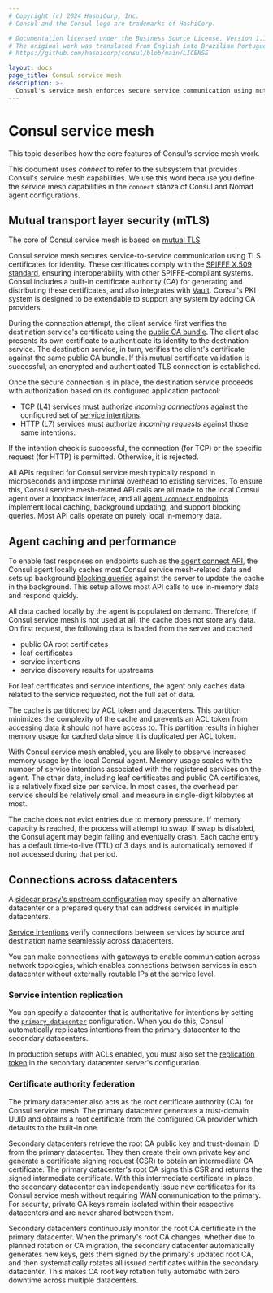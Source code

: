 ```yaml
---
# Copyright (c) 2024 HashiCorp, Inc.
# Consul and the Consul logo are trademarks of HashiCorp.

# Documentation licensed under the Business Source License, Version 1.1.
# The original work was translated from English into Brazilian Portuguese.
# https://github.com/hashicorp/consul/blob/main/LICENSE

layout: docs
page_title: Consul service mesh
description: >-
  Consul's service mesh enforces secure service communication using mutual TLS (mTLS) encryption and explicit authorization. Learn how service mesh certificate authorities, intentions, and agents work together to provide Consul's service mesh capabilities.
---
```


# Consul service mesh

This topic describes how the core features of Consul's service mesh work.

This document uses _connect_ to refer to the subsystem that provides Consul's service mesh capabilities. We use this word because you define the service mesh capabilities in the `connect` stanza of Consul and Nomad agent configurations.

## Mutual transport layer security (mTLS)

The core of Consul service mesh is based on [mutual TLS](https://en.wikipedia.org/wiki/Mutual_authentication).

Consul service mesh secures service-to-service communication using TLS certificates for identity. These certificates comply with the [SPIFFE X.509 standard](https://github.com/spiffe/spiffe/blob/master/standards/X509-SVID.md), ensuring interoperability with other SPIFFE-compliant systems. Consul includes a built-in certificate authority (CA) for generating and distributing these certificates, and also integrates with [Vault](/consul/docs/secure-mesh/certificate/vault). Consul's PKI system is designed to be extendable to support any system by adding CA providers.

During the connection attempt, the client service first verifies the destination service's certificate using the [public CA bundle](/consul/api-docs/connect/ca#list-ca-root-certificates). The client also presents its own certificate to authenticate its identity to the destination service. The destination service, in turn, verifies the client's certificate against the same public CA bundle. If this mutual certificate validation is successful, an encrypted and authenticated TLS connection is established.

Once the secure connection is in place, the destination service proceeds with authorization based on its configured application protocol:

- TCP (L4) services must authorize _incoming connections_ against the configured set of [service intentions](/consul/docs/secure-mesh/intention).
- HTTP (L7) services must authorize _incoming requests_ against those same intentions.

If the intention check is successful, the connection (for TCP) or the specific request (for HTTP) is permitted. Otherwise, it is rejected.

All APIs required for Consul service mesh typically respond in microseconds and impose minimal overhead to existing services. To ensure this, Consul service mesh-related API calls
are all made to the local Consul agent over a loopback interface, and all [agent `/connect` endpoints](/consul/api-docs/agent/connect) implement local caching, background
updating, and support blocking queries. Most API calls operate on purely local in-memory data.

## Agent caching and performance

To enable fast responses on endpoints such as the [agent connect API](/consul/api-docs/agent/connect), the Consul agent locally caches most Consul service mesh-related
data and sets up background [blocking queries](/consul/api-docs/features/blocking) against the server to update the cache in the background. This setup allows most API calls to use in-memory data and respond quickly.

All data cached locally by the agent is populated on demand. Therefore, if Consul service mesh is not used at all, the cache does not store any data. On first request, the following data is loaded from the server and cached:

- public CA root certificates
- leaf certificates
- service intentions
- service discovery results for upstreams

For leaf certificates and service intentions, the agent only caches data related to the service requested, not the full set of data.

The cache is partitioned by ACL token and datacenters. This partition minimizes the complexity of the cache and prevents an ACL token from accessing data it should not have access to. This partition results in higher memory usage for cached data since it is duplicated per ACL token.

With Consul service mesh enabled, you are likely to observe increased memory usage by the local Consul agent. Memory usage scales with the number of service intentions associated with the registered services on the agent. The other data, including leaf certificates and public CA certificates, is a relatively fixed size per service. In most cases, the overhead per service should be relatively small and measure in single-digit kilobytes at most.

The cache does not evict entries due to memory pressure. If memory capacity is reached, the process will attempt to swap. If swap is disabled, the Consul agent may begin failing and eventually crash. Each cache entry has a default time-to-live (TTL) of 3 days and is automatically removed if not accessed during that period.

## Connections across datacenters

A [sidecar proxy's upstream configuration](/consul/docs/connect/proxies/proxy-config-reference#upstream-configuration-reference) may specify an alternative datacenter or a prepared query that can address services in multiple datacenters.

[Service intentions](/consul/docs/secure-mesh/intention) verify connections between services by source and destination name seamlessly across datacenters.

You can make connections with gateways to enable communication across network topologies, which enables connections between services in each datacenter without externally routable IPs at the service level.

### Service intention replication

You can specify a datacenter that is authoritative for intentions by setting the [`primary_datacenter`](/consul/docs/reference/agent/configuration-file#primary_datacenter) configuration. When you do this, Consul automatically replicates intentions from the primary datacenter to the secondary datacenters.

In production setups with ACLs enabled, you must also set the [replication token](/consul/docs/reference/agent/configuration-file#acl_tokens_replication) in the secondary datacenter server's configuration.

### Certificate authority federation

The primary datacenter also acts as the root certificate authority (CA) for Consul service mesh. The primary datacenter generates a trust-domain UUID and obtains a root certificate
from the configured CA provider which defaults to the built-in one.

Secondary datacenters retrieve the root CA public key and trust-domain ID from the primary datacenter. They then create their own private key and generate a certificate signing request (CSR) to obtain an intermediate CA certificate. The primary datacenter's root CA signs this CSR and returns the signed intermediate certificate. With this intermediate certificate in place, the secondary datacenter can independently issue new certificates for its Consul service mesh without requiring WAN communication to the primary. For security, private CA keys remain isolated within their respective datacenters and are never shared between them.

Secondary datacenters continuously monitor the root CA certificate in the primary datacenter. When the primary's root CA changes, whether due to planned rotation or CA migration, the secondary datacenter automatically generates new keys, gets them signed by the primary's updated root CA, and then systematically rotates all issued certificates within the secondary datacenter. This makes CA root key rotation fully automatic with zero downtime across multiple datacenters.
